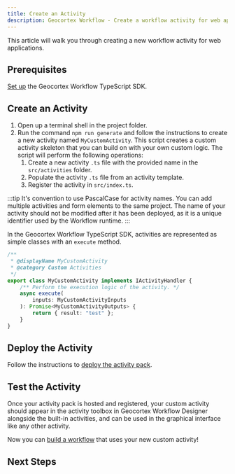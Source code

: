 ```yaml
---
title: Create an Activity
description: Geocortex Workflow - Create a workflow activity for web applications
---
```



This article will walk you through creating a new workflow activity for web applications.

## Prerequisites

[Set up](sdk-web-overview.mdx#overview) the Geocortex Workflow TypeScript SDK.

## Create an Activity

1. Open up a terminal shell in the project folder.
1. Run the command `npm run generate` and follow the instructions to create a new activity named `MyCustomActivity`. This script creates a custom activity skeleton that you can build on with your own custom logic. The script will perform the following operations:
    1. Create a new activity `.ts` file with the provided name in the `src/activities` folder.
    1. Populate the activity `.ts` file from an activity template.
    1. Register the activity in `src/index.ts`.

:::tip
It's convention to use PascalCase for activity names. You can add multiple activities and form elements to the same project.
The name of your activity should not be modified after it has been deployed, as it is a unique identifier used by the Workflow runtime.
:::

In the Geocortex Workflow TypeScript SDK, activities are represented as simple classes with an `execute` method.

```ts
/**
 * @displayName MyCustomActivity
 * @category Custom Activities
 */
export class MyCustomActivity implements IActivityHandler {
    /** Perform the execution logic of the activity. */
    async execute(
        inputs: MyCustomActivityInputs
    ): Promise<MyCustomActivityOutputs> {
        return { result: "test" };
    }
}
```

## Deploy the Activity

Follow the instructions to [deploy the activity pack](sdk-web-overview.mdx#deployment).

## Test the Activity

Once your activity pack is hosted and registered, your custom activity should appear in the activity toolbox in Geocortex Workflow Designer alongside the built-in activities, and can be used in the graphical interface like any other activity.

Now you can [build a workflow](https://docs.geocortex.com/workflow/latest/help/Default.htm#wf5/help/get-started.htm#Get_Started%3FTocPath%3DGet%2520Started%7C_____0) that uses your new custom activity!

## Next Steps

<UseCaseContainer>
    <UseCaseCard
        title="Calculate a Logarithm with a Custom Activity"
        description="Implement a custom activity that calculates the logarithm of a number"
        link={useBaseUrl(
            "docs/workflow/tutorial-web-calculate-logarithm-activity"
        )}
    />
    <UseCaseCard
        title="Activity Reference"
        description="Learn more about implementing custom activities"
        link={useBaseUrl("docs/workflow/sdk-web-activity-reference")}
    />
    <UseCaseCard
        title="Add a Layer to the Map with a Custom Activity"
        description="Access application properties like the map in custom activities for Web Applications"
        link={useBaseUrl("docs/workflow/tutorial-web-add-layer-to-map")}
    />
    <UseCaseCard
        title="Use the ArcGIS API for JavaScript in an activity."
        description="Use the ArcGIS API for TypeScript in an activity or form element"
        link={useBaseUrl("docs/workflow/sdk-web-integrating-the-arcgis-api")}
    />
</UseCaseContainer>
